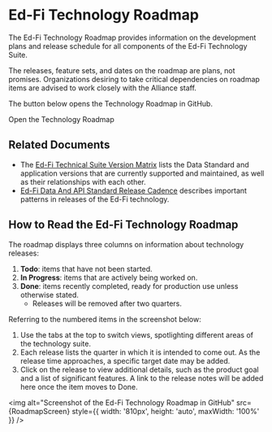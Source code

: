 
# Ed-Fi Technology Roadmap

The Ed-Fi Technology Roadmap provides information on the development plans and
release schedule for all components of the Ed-Fi Technology Suite.

The releases, feature sets, and dates on the roadmap are plans, not promises.
Organizations desiring to take critical dependencies on roadmap items are
advised to work closely with the Alliance staff.

The button below opens the Technology Roadmap in GitHub.

<Link
  to="https://github.com/orgs/Ed-Fi-Alliance-OSS/projects/1"
  className="button button--primary button"
>Open the Technology Roadmap</Link>

## Related Documents

* The [Ed-Fi Technical Suite Version Matrix](./supported-versions.md) lists
  the Data Standard and application versions that are currently supported and
  maintained, as well as their relationships with each other.
* [Ed-Fi Data And API Standard Release Cadence](./cadence.mdx) describes
  important patterns in releases of the Ed-Fi technology.

## How to Read the Ed-Fi Technology Roadmap

The roadmap displays three columns on information about technology releases:

1. **Todo**: items that have not been started.
2. **In Progress**: items that are actively being worked on.
3. **Done**: items recently completed, ready for production use unless otherwise
   stated.
   * Releases will be removed after two quarters.

Referring to the numbered items in the screenshot below:

1. Use the tabs at the top to switch views, spotlighting different areas of the
   technology suite.
2. Each release lists the quarter in which it is intended to come out. As the
   release time approaches, a specific target date may be added.
3. Click on the release to view additional details, such as the product goal and
   a list of significant features. A link to the release notes will be added
   here once the item moves to Done.

<img
  alt="Screenshot of the Ed-Fi Technology Roadmap in GitHub"
  src={RoadmapScreen}
  style={{ width: '810px', height: 'auto', maxWidth: '100%' }}
/>
